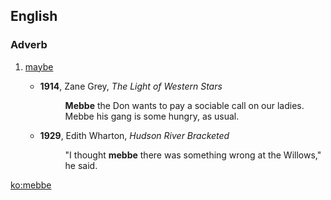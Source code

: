 ==English==

===Adverb===
{{en-adv|-}}

# {{lb|en|nonstandard|dialect}} [[maybe]]
#* '''1914''', Zane Grey, ''The Light of Western Stars''
#*: '''Mebbe''' the Don wants to pay a sociable call on our ladies. Mebbe his gang is some hungry, as usual.
#* '''1929''', Edith Wharton, ''Hudson River Bracketed''
#*: "I thought '''mebbe''' there was something wrong at the Willows," he said.

[[ko:mebbe]]